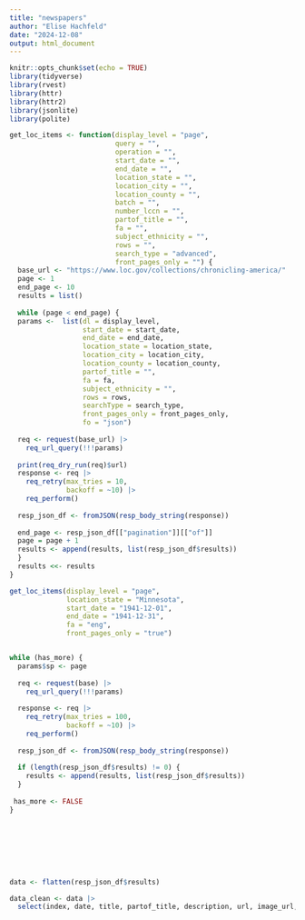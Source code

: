 ```yaml
---
title: "newspapers"
author: "Elise Hachfeld"
date: "2024-12-08"
output: html_document
---
```


```r
knitr::opts_chunk$set(echo = TRUE)
library(tidyverse)
library(rvest)
library(httr)
library(httr2)
library(jsonlite)
library(polite)
```

```r

get_loc_items <- function(display_level = "page",
                          query = "",
                          operation = "",
                          start_date = "",
                          end_date = "",
                          location_state = "",
                          location_city = "",
                          location_county = "",
                          batch = "",
                          number_lccn = "",
                          partof_title = "",
                          fa = "",
                          subject_ethnicity = "",
                          rows = "",
                          search_type = "advanced",
                          front_pages_only = "") {
  base_url <- "https://www.loc.gov/collections/chronicling-america/"
  page <- 1
  end_page <- 10
  results = list()
  
  while (page < end_page) {
  params <-  list(dl = display_level,
                  start_date = start_date,
                  end_date = end_date,
                  location_state = location_state,
                  location_city = location_city,
                  location_county = location_county,
                  partof_title = "",
                  fa = fa,
                  subject_ethnicity = "",
                  rows = rows,
                  searchType = search_type,
                  front_pages_only = front_pages_only,
                  fo = "json")
  
  req <- request(base_url) |>
    req_url_query(!!!params)
    
  print(req_dry_run(req)$url)
  response <- req |> 
    req_retry(max_tries = 10,
              backoff = ~10) |>
    req_perform()
  
  resp_json_df <- fromJSON(resp_body_string(response))
  
  end_page <- resp_json_df[["pagination"]][["of"]]
  page = page + 1
  results <- append(results, list(resp_json_df$results))
  }
  results <<- results
}

get_loc_items(display_level = "page",
              location_state = "Minnesota",
              start_date = "1941-12-01",
              end_date = "1941-12-31",
              fa = "eng",
              front_pages_only = "true")


while (has_more) {
  params$sp <- page
  
  req <- request(base) |>
    req_url_query(!!!params)
  
  response <- req |> 
    req_retry(max_tries = 100,
              backoff = ~10) |>
    req_perform()
  
  resp_json_df <- fromJSON(resp_body_string(response))
  
  if (length(resp_json_df$results) != 0) {
    results <- append(results, list(resp_json_df$results))
  }
  
 has_more <- FALSE
}








data <- flatten(resp_json_df$results)

data_clean <- data |>
  select(index, date, title, partof_title, description, url, image_url, language, location_country, location_state, location_county, location_city, contributor, number_page, publication_frequency)

```



